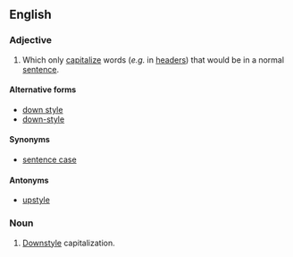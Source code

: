 ==English==

===Adjective===
{{en-adj|-}}
# {{typography}}{{context|capitalization}} Which only [[capitalize]] words (''e.g.'' in [[header]]s) that would be in a normal [[sentence]].

====Alternative forms====
* [[down style]]
* [[down-style]]

====Synonyms====
* [[sentence case]]

====Antonyms====
* [[upstyle]]

===Noun===
{{en-noun|-}}
# {{typography}} [[#Adjective|Downstyle]] capitalization.
